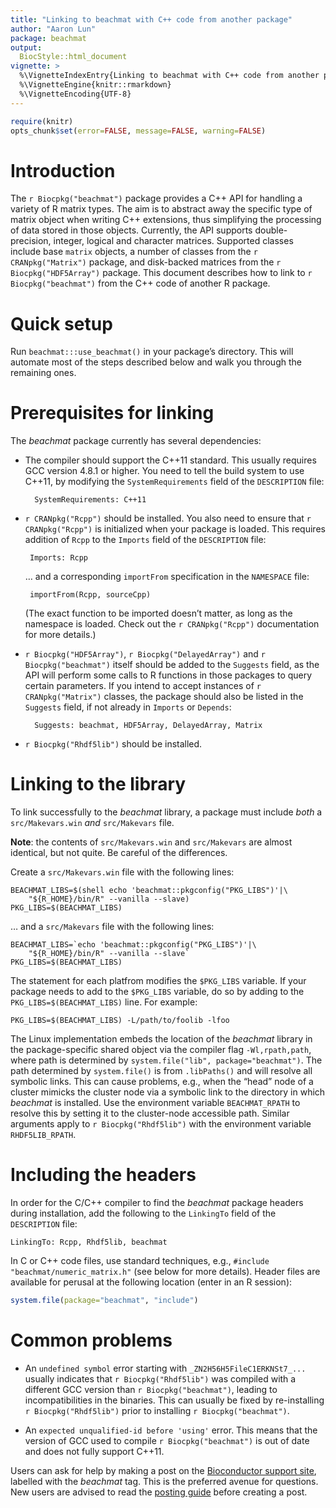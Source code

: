 ```yaml
---
title: "Linking to beachmat with C++ code from another package"
author: "Aaron Lun"
package: beachmat
output: 
  BiocStyle::html_document
vignette: >
  %\VignetteIndexEntry{Linking to beachmat with C++ code from another package}
  %\VignetteEngine{knitr::rmarkdown}
  %\VignetteEncoding{UTF-8}  
---
```


```r
require(knitr)
opts_chunk$set(error=FALSE, message=FALSE, warning=FALSE)
```

# Introduction

The `r Biocpkg("beachmat")` package provides a C++ API for handling a variety of R matrix types.
The aim is to abstract away the specific type of matrix object when writing C++ extensions, thus simplifying the processing of data stored in those objects.
Currently, the API supports double-precision, integer, logical and character matrices.
Supported classes include base `matrix` objects, a number of classes from the `r CRANpkg("Matrix")` package, and disk-backed matrices from the `r Biocpkg("HDF5Array")` package.
This document describes how to link to `r Biocpkg("beachmat")` from the C++ code of another R package.

# Quick setup

Run `beachmat:::use_beachmat()` in your package's directory. This will automate most of the steps described below and walk you through the remaining ones.

# Prerequisites for linking  

The _beachmat_ package currently has several dependencies:

- The compiler should support the C++11 standard.
This usually requires GCC version 4.8.1 or higher.
You need to tell the build system to use C++11, by modifying the `SystemRequirements` field of the `DESCRIPTION` file:

        SystemRequirements: C++11

-  `r CRANpkg("Rcpp")` should be installed.
You also need to ensure that `r CRANpkg("Rcpp")` is initialized when your package is loaded.
This requires addition of `Rcpp` to the `Imports` field of the `DESCRIPTION` file:

        Imports: Rcpp

    ... and a corresponding  `importFrom` specification in the `NAMESPACE` file:

        importFrom(Rcpp, sourceCpp)
 
    (The exact function to be imported doesn't matter, as long as the namespace is loaded.
    Check out the `r CRANpkg("Rcpp")` documentation for more details.)

- `r Biocpkg("HDF5Array")`, `r Biocpkg("DelayedArray")` and  `r Biocpkg("beachmat")` itself should be added to the `Suggests` field, as the API will perform some calls to R functions in those packages to query certain parameters. 
If you intend to accept instances of `r CRANpkg("Matrix")` classes, the package should also be listed in the `Suggests` field, if not already in `Imports` or `Depends`:

        Suggests: beachmat, HDF5Array, DelayedArray, Matrix

- `r Biocpkg("Rhdf5lib")` should be installed.

# Linking to the library

To link successfully to the _beachmat_ library, a package must include *both* a `src/Makevars.win` *and* `src/Makevars` file.  

**Note**: the contents of `src/Makevars.win` and `src/Makevars` are almost identical, but not quite. 
Be careful of the differences.

Create a `src/Makevars.win` file with the following lines:

```
BEACHMAT_LIBS=$(shell echo 'beachmat::pkgconfig("PKG_LIBS")'|\
    "${R_HOME}/bin/R" --vanilla --slave)
PKG_LIBS=$(BEACHMAT_LIBS)
```

... and a `src/Makevars` file with the following lines:

```
BEACHMAT_LIBS=`echo 'beachmat::pkgconfig("PKG_LIBS")'|\
    "${R_HOME}/bin/R" --vanilla --slave`
PKG_LIBS=$(BEACHMAT_LIBS)
```

The statement for each platfrom modifies the `$PKG_LIBS` variable. 
If your package needs to add to the `$PKG_LIBS` variable, do so by adding to the `PKG_LIBS=$(BEACHMAT_LIBS)` line.
For example:

```
PKG_LIBS=$(BEACHMAT_LIBS) -L/path/to/foolib -lfoo
```

The Linux implementation embeds the location of the _beachmat_ library in the package-specific shared object via the compiler flag `-Wl,rpath,path`, where path is determined by `system.file("lib", package="beachmat")`. 
The path determined by `system.file()` is from `.libPaths()` and will resolve all symbolic links.
This can cause problems, e.g., when the "head" node of a cluster mimicks the cluster node via a symbolic link to the directory in which _beachmat_ is installed. 
Use the environment variable `BEACHMAT_RPATH` to resolve this by setting it to the cluster-node accessible path.
Similar arguments apply to `r Biocpkg("Rhdf5lib")` with the environment variable `RHDF5LIB_RPATH`.

# Including the headers

In order for the C/C++ compiler to find the _beachmat_ package headers during installation, add the following to the `LinkingTo` field of the `DESCRIPTION` file:

```
LinkingTo: Rcpp, Rhdf5lib, beachmat
``` 
    
In C or C++ code files, use standard techniques, e.g., `#include "beachmat/numeric_matrix.h"` (see below for more details). 
Header files are available for perusal at the following location (enter in an R session):

```R
system.file(package="beachmat", "include")
```

# Common problems

- An `undefined symbol` error starting with `_ZN2H56H5FileC1ERKNSt7_...`
usually indicates that `r Biocpkg("Rhdf5lib")` was compiled with a different GCC version than `r Biocpkg("beachmat")`, leading to incompatibilities in the binaries.
This can usually be fixed by re-installing `r Biocpkg("Rhdf5lib")` prior to installing `r Biocpkg("beachmat")`.

- An `expected unqualified-id before 'using'` error.
This means that the version of GCC used to compile `r Biocpkg("beachmat")` is out of date and does not fully support C++11.

Users can ask for help by making a post on the [Bioconductor support site](https://support.bioconductor.org), labelled with the _beachmat_ tag.
This is the preferred avenue for questions.
New users are advised to read the [posting guide](https://www.bioconductor.org/help/support/posting-guide/) before creating a post.

